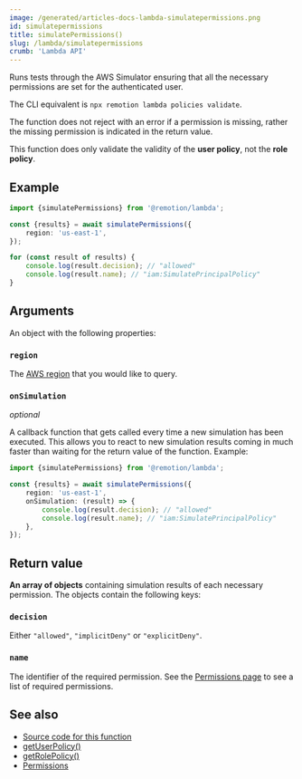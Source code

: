 ```yaml
---
image: /generated/articles-docs-lambda-simulatepermissions.png
id: simulatepermissions
title: simulatePermissions()
slug: /lambda/simulatepermissions
crumb: 'Lambda API'
---
```


Runs tests through the AWS Simulator ensuring that all the necessary permissions are set for the authenticated user.

The CLI equivalent is `npx remotion lambda policies validate`.

The function does not reject with an error if a permission is missing, rather the missing permission is indicated in the return value.

This function does only validate the validity of the **user policy**, not the **role policy**.

## Example

```ts twoslash
import {simulatePermissions} from '@remotion/lambda';

const {results} = await simulatePermissions({
	region: 'us-east-1',
});

for (const result of results) {
	console.log(result.decision); // "allowed"
	console.log(result.name); // "iam:SimulatePrincipalPolicy"
}
```

## Arguments

An object with the following properties:

### `region`

The [AWS region](/docs/lambda/region-selection) that you would like to query.

### `onSimulation`

_optional_

A callback function that gets called every time a new simulation has been executed. This allows you to react to new simulation results coming in much faster than waiting for the return value of the function. Example:

```ts twoslash
import {simulatePermissions} from '@remotion/lambda';

const {results} = await simulatePermissions({
	region: 'us-east-1',
	onSimulation: (result) => {
		console.log(result.decision); // "allowed"
		console.log(result.name); // "iam:SimulatePrincipalPolicy"
	},
});
```

## Return value

**An array of objects** containing simulation results of each necessary permission. The objects contain the following keys:

### `decision`

Either `"allowed"`, `"implicitDeny"` or `"explicitDeny"`.

### `name`

The identifier of the required permission. See the [Permissions page](/docs/lambda/permissions) to see a list of required permissions.

## See also

- [Source code for this function](https://github.com/remotion-dev/remotion/blob/main/packages/lambda/src/api/iam-validation/simulate.ts)
- [getUserPolicy()](/docs/lambda/getuserpolicy)
- [getRolePolicy()](/docs/lambda/getrolepolicy)
- [Permissions](/docs/lambda/permissions)
